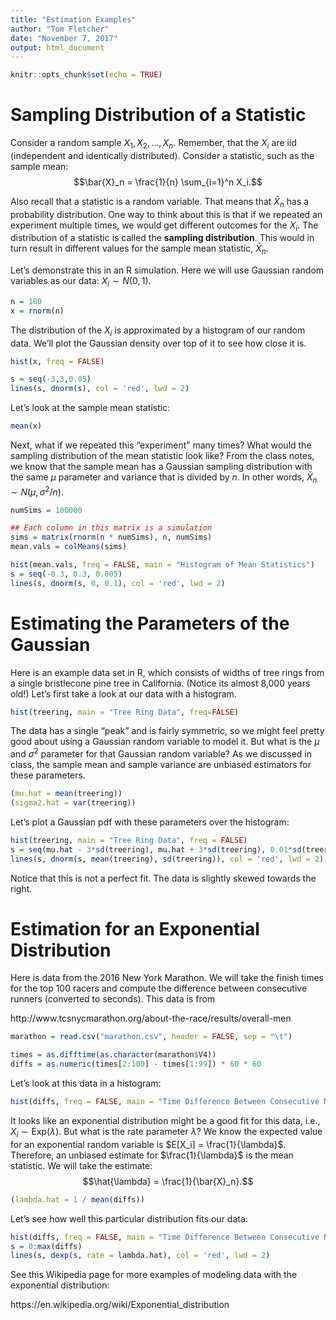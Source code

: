 ---
title: "Estimation Examples"
author: "Tom Fletcher"
date: "November 7, 2017"
output: html_document
---

```{r setup, include=FALSE}
knitr::opts_chunk$set(echo = TRUE)
```

# Sampling Distribution of a Statistic

Consider a random sample $X_1, X_2, \ldots, X_n$. Remember, that the $X_i$ are iid (independent and identically distributed). Consider a statistic, such as the sample mean:
$$\bar{X}_n = \frac{1}{n} \sum_{i=1}^n X_i.$$

Also recall that a statistic is a random variable. That means that $\bar{X}_n$ has a probability distribution. One way to think about this is that if we repeated an experiment multiple times, we would get different outcomes for the $X_i$. The distribution of a statistic is called the __sampling distribution__. This would in turn result in different values for the sample mean statistic, $\bar{X}_n$.

Let's demonstrate this in an R simulation. Here we will use Gaussian random variables as our data: $X_i \sim N(0, 1)$.

```{r}
n = 100
x = rnorm(n)
```

The distribution of the $X_i$ is approximated by a histogram of our random data. We'll plot the Gaussian density over top of it to see how close it is.
```{r}
hist(x, freq = FALSE)

s = seq(-3,3,0.05)
lines(s, dnorm(s), col = 'red', lwd = 2)
```

Let's look at the sample mean statistic:
```{r}
mean(x)
```

Next, what if we repeated this "experiment" many times? What would the sampling distribution of the mean statistic look like? From the class notes, we know that the sample mean has a Gaussian sampling distribution with the same $\mu$ parameter and variance that is divided by $n$. In other words, $\bar{X}_n \sim N(\mu, \sigma^2 / n)$.

```{r}
numSims = 100000

## Each column in this matrix is a simulation
sims = matrix(rnorm(n * numSims), n, numSims) 
mean.vals = colMeans(sims)

hist(mean.vals, freq = FALSE, main = "Histogram of Mean Statistics")
s = seq(-0.3, 0.3, 0.005)
lines(s, dnorm(s, 0, 0.1), col = 'red', lwd = 2)
```


# Estimating the Parameters of the Gaussian

Here is an example data set in R, which consists of widths of tree rings from a single bristlecone pine tree in California. (Notice its almost 8,000 years old!) Let's first take a look at our data with a histogram.
```{r}
hist(treering, main = "Tree Ring Data", freq=FALSE)
```

The data has a single "peak" and is fairly symmetric, so we might feel pretty good about using a Gaussian random variable to model it. But what is the $\mu$ and $\sigma^2$ parameter for that Gaussian random variable? As we discussed in class, the sample mean and sample variance are unbiased estimators for these parameters.
```{r}
(mu.hat = mean(treering))
(sigma2.hat = var(treering))
```

Let's plot a Gaussian pdf with these parameters over the histogram:
```{r}
hist(treering, main = "Tree Ring Data", freq = FALSE)
s = seq(mu.hat - 3*sd(treering), mu.hat + 3*sd(treering), 0.01*sd(treering))
lines(s, dnorm(s, mean(treering), sd(treering)), col = 'red', lwd = 2)
```

Notice that this is not a perfect fit. The data is slightly skewed towards the right.

# Estimation for an Exponential Distribution

Here is data from the 2016 New York Marathon. We will take the finish times for the top 100 racers and compute the difference between consecutive runners (converted to seconds). This data is from

http://www.tcsnycmarathon.org/about-the-race/results/overall-men

```{r}
marathon = read.csv("marathon.csv", header = FALSE, sep = "\t")

times = as.difftime(as.character(marathon$V4))
diffs = as.numeric(times[2:100] - times[1:99]) * 60 * 60
```

Let's look at this data in a histogram:
```{r}
hist(diffs, freq = FALSE, main = "Time Difference Between Consecutive NYC Marathon Finish Times", xlab = "time difference in sec.")
```

It looks like an exponential distribution might be a good fit for this data, i.e., $X_i \sim \mathrm{Exp}(\lambda)$. But what is the rate parameter $\lambda$? We know the expected value for an exponential random variable is $E[X_i] = \frac{1}{\lambda}$. Therefore, an unbiased estimate for $\frac{1}{\lambda}$ is the mean statistic. We will take the estimate:
$$\hat{\lambda} = \frac{1}{\bar{X}_n}.$$

```{r}
(lambda.hat = 1 / mean(diffs))
```

Let's see how well this particular distribution fits our data:
```{r}
hist(diffs, freq = FALSE, main = "Time Difference Between Consecutive NYC Marathon Finish Times", xlab = "time difference in sec.")
s = 0:max(diffs)
lines(s, dexp(s, rate = lambda.hat), col = 'red', lwd = 2)
```

See this Wikipedia page for more examples of modeling data with the exponential distribution:

https://en.wikipedia.org/wiki/Exponential_distribution